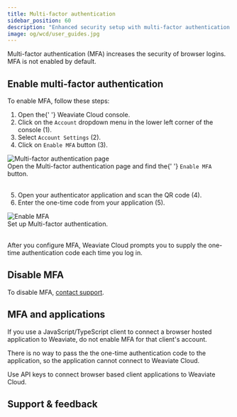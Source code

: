 ```yaml
---
title: Multi-factor authentication
sidebar_position: 60
description: "Enhanced security setup with multi-factor authentication for Weaviate Cloud browser logins."
image: og/wcd/user_guides.jpg
---
```



Multi-factor authentication (MFA) increases the security of browser logins. MFA is not enabled by default.

## Enable multi-factor authentication

To enable MFA, follow these steps:


<div class="row">
  <div class="col col--4">
    <ol>
      <li>
        Open the{' '}
        <Link to="https://weaviate.io/go/console?utm_source=docs&utm_content=cloud">Weaviate Cloud console</Link>.
      </li>
      <li>
        Click on the <code>Account</code> dropdown menu in the lower left corner
        of the console (<span class="callout">1</span>).
      </li>
      <li>
        Select <code>Account Settings</code> (<span class="callout">2</span>).
      </li>
      <li>
        Click on <code>Enable MFA</code> button (<span class="callout">3</span>).
      </li>
    </ol>
  </div>
  <div class="col col--8">
    <div class="card">
      <div class="card__image">
        <img src={EnableMFA} alt="Multi-factor authentication page" />
      </div>
      <div class="card__body">
        Open the Multi-factor authentication page and find the{' '}
        <code>Enable MFA</code> button.
      </div>
    </div>
  </div>
</div>
<br />
<div class="row">
  <div class="col col--6">
    <ol start="5">
      <li>
        Open your authenticator application and scan the QR code (<span class="callout">4</span>).
      </li>
      <li>
        Enter the one-time code from your application (<span class="callout">5</span>).
      </li>
    </ol>
  </div>
  <div class="col col--6">
    <div class="card">
      <div class="card__image">
        <img src={MFA} alt="Enable MFA" />
      </div>
      <div class="card__body">
        Set up Multi-factor authentication.
      </div>
    </div>
  </div>
</div>

<br/>

After you configure MFA, Weaviate Cloud prompts you to supply the one-time authentication code each time you log in.

## Disable MFA

To disable MFA, [contact support](mailto:support@weaviate.io).

## MFA and applications

If you use a JavaScript/TypeScript client to connect a browser hosted application to Weaviate, do not enable MFA for that client's account.

There is no way to pass the the one-time authentication code to the application, so the application cannot connect to Weaviate Cloud.

Use API keys to connect browser based client applications to Weaviate Cloud.

## Support & feedback


<SupportAndTrouble />
